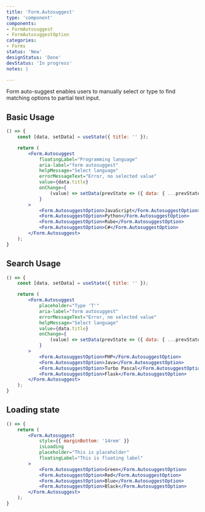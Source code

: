 ```yaml
---
title: 'Form.Autosuggest'
type: 'component'
components:
- FormAutosuggest
- FormAutosuggestOption
categories:
- Forms
status: 'New'
designStatus: 'Done'
devStatus: 'In progress'
notes: |

---
```


Form auto-suggest enables users to manually select or type to find matching options to partial text input.

## Basic Usage

```jsx live
() => {
    const [data, setData] = useState({ title: '' });

    return (
        <Form.Autosuggest
            floatingLabel="Programming language"
            aria-label="form autosuggest"
            helpMessage="Select language"
            errorMessageText="Error, no selected value"
            value={data.title}
            onChange={
                (value) => setData(prevState => ({ data: { ...prevState.data, org: value } }))
            }
        >
            <Form.AutosuggestOption>JavaScript</Form.AutosuggestOption>
            <Form.AutosuggestOption>Python</Form.AutosuggestOption>
            <Form.AutosuggestOption>Rube</Form.AutosuggestOption>
            <Form.AutosuggestOption>C#</Form.AutosuggestOption>
        </Form.Autosuggest>
    );
}
```

## Search Usage

```jsx live
() => {
    const [data, setData] = useState({ title: '' });

    return (
        <Form.Autosuggest
            placeholder="Type 'T'"
            aria-label="form autosuggest"
            errorMessageText="Error, no selected value"
            helpMessage="Select language"
            value={data.title}
            onChange={
                (value) => setData(prevState => ({ data: { ...prevState.data, org: value } }))
            }
        >
            <Form.AutosuggestOption>PHP</Form.AutosuggestOption>
            <Form.AutosuggestOption>Java</Form.AutosuggestOption>
            <Form.AutosuggestOption>Turbo Pascal</Form.AutosuggestOption>
            <Form.AutosuggestOption>Flask</Form.AutosuggestOption>
        </Form.Autosuggest>
    );
}
```

## Loading state

```jsx live
() => {
    return (
        <Form.Autosuggest
            style={{ marginBottom: '14rem' }}
            isLoading
            placeholder="This is placeholder"
            floatingLabel="This is floating label"
        >
            <Form.AutosuggestOption>Green</Form.AutosuggestOption>
            <Form.AutosuggestOption>Red</Form.AutosuggestOption>
            <Form.AutosuggestOption>Blue</Form.AutosuggestOption>
            <Form.AutosuggestOption>Black</Form.AutosuggestOption>
        </Form.Autosuggest>
    );
}
```
